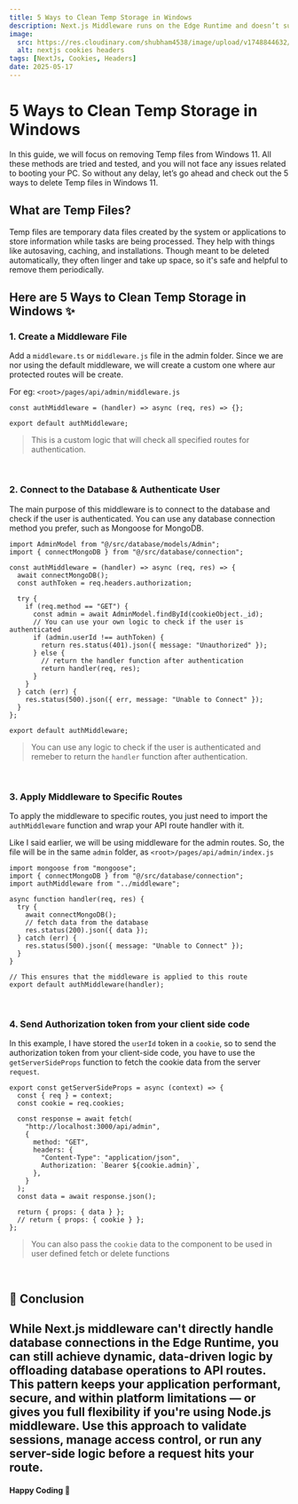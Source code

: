 ```yaml
---
title: 5 Ways to Clean Temp Storage in Windows
description: Next.js Middleware runs on the Edge Runtime and doesn’t support direct database connections. Learn the correct way to access databases using internal API routes from middleware.
image:
  src: https://res.cloudinary.com/shubham4538/image/upload/v1748844632/WebBlog/hq720_fatudx.jpg
  alt: nextjs cookies headers
tags: [NextJs, Cookies, Headers]
date: 2025-05-17
---
```


# 5 Ways to Clean Temp Storage in Windows

In this guide, we will focus on removing Temp files from Windows 11. All these methods are tried and tested, and you will not face any issues related to booting your PC. So without any delay, let’s go ahead and check out the 5 ways to delete Temp files in Windows 11.

## What are Temp Files?

Temp files are temporary data files created by the system or applications to store information while tasks are being processed. They help with things like autosaving, caching, and installations. Though meant to be deleted automatically, they often linger and take up space, so it's safe and helpful to remove them periodically.

## Here are 5 Ways to Clean Temp Storage in Windows ✨

### 1. **Create a Middleware File**
Add a `middleware.ts` or `middleware.js` file in the admin folder. Since we are nor using the default middleware, we will create a custom one where aur protected routes will be create.

For eg: `<root>/pages/api/admin/middleware.js`

```
const authMiddleware = (handler) => async (req, res) => {};

export default authMiddleware;
```

> This is a custom logic that will check all specified routes for authentication.
<br/>

### 2. **Connect to the Database & Authenticate User**

The main purpose of this middleware is to connect to the database and check if the user is authenticated. You can use any database connection method you prefer, such as Mongoose for MongoDB.

```
import AdminModel from "@/src/database/models/Admin";
import { connectMongoDB } from "@/src/database/connection";

const authMiddleware = (handler) => async (req, res) => {
  await connectMongoDB();
  const authToken = req.headers.authorization;

  try {
    if (req.method == "GET") {
      const admin = await AdminModel.findById(cookieObject._id);
      // You can use your own logic to check if the user is authenticated
      if (admin.userId !== authToken) {
        return res.status(401).json({ message: "Unauthorized" });
      } else {
        // return the handler function after authentication
        return handler(req, res);
      }
    }
  } catch (err) {
    res.status(500).json({ err, message: "Unable to Connect" });
  }
};

export default authMiddleware;
```
> You can use any logic to check if the user is authenticated and remeber to return the `handler` function after authentication.
<br/>

### 3. **Apply Middleware to Specific Routes**
To apply the middleware to specific routes, you just need to import the `authMiddleware` function and wrap your API route handler with it.

Like I said earlier, we will be using middleware for the admin routes. So, the file will be in the same `admin` folder, as `<root>/pages/api/admin/index.js`
```
import mongoose from "mongoose";
import { connectMongoDB } from "@/src/database/connection";
import authMiddleware from "../middleware";

async function handler(req, res) {
  try {
    await connectMongoDB();
    // fetch data from the database
    res.status(200).json({ data });
  } catch (err) {
    res.status(500).json({ message: "Unable to Connect" });
  }
}

// This ensures that the middleware is applied to this route
export default authMiddleware(handler);
```
<br/>

### 4. **Send Authorization token from your client side code**
In this example, I have stored the `userId` token in a `cookie`, so to send the authorization token from your client-side code, you have to use the `getServerSideProps` function to fetch the cookie data from the server `request`. 

```
export const getServerSideProps = async (context) => {
  const { req } = context;
  const cookie = req.cookies;

  const response = await fetch(
    "http://localhost:3000/api/admin",
    {
      method: "GET",
      headers: {
        "Content-Type": "application/json",
        Authorization: `Bearer ${cookie.admin}`,
      },
    }
  );
  const data = await response.json();

  return { props: { data } };
  // return { props: { cookie } };
};
```
> You can also pass the `cookie` data to the component to be used in user defined fetch or delete functions
<br/>

## 🚀 Conclusion

While Next.js middleware can't directly handle database connections in the Edge Runtime, you can still achieve dynamic, data-driven logic by offloading database operations to API routes. This pattern keeps your application performant, secure, and within platform limitations — or gives you full flexibility if you're using Node.js middleware. Use this approach to validate sessions, manage access control, or run any server-side logic before a request hits your route.
<br/>
---

#### **Happy Coding 🚀**
<br/>
